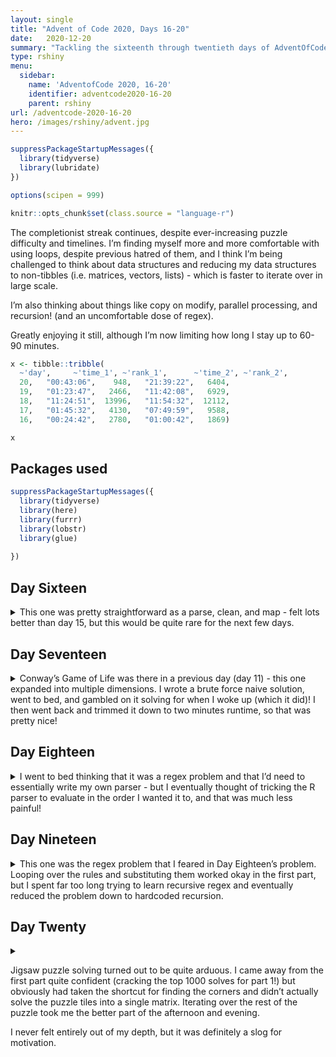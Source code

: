 ```yaml
---
layout: single
title: "Advent of Code 2020, Days 16-20"
date:   2020-12-20
summary: "Tackling the sixteenth through twentieth days of AdventOfCode2020: Ticket Translation, Conway Cubes, Operation Order, Monster Messages, Jurassic Jigsaw!"
type: rshiny
menu:
  sidebar:
    name: 'AdventofCode 2020, 16-20'
    identifier: adventcode2020-16-20
    parent: rshiny
url: /adventcode-2020-16-20
hero: /images/rshiny/advent.jpg
---
```


```r
suppressPackageStartupMessages({
  library(tidyverse)
  library(lubridate)
})

options(scipen = 999)

knitr::opts_chunk$set(class.source = "language-r")
```

The completionist streak continues, despite ever-increasing puzzle difficulty and timelines. I'm finding myself more and more comfortable with using loops, despite previous hatred of them, and I think I'm being challenged to think about data structures and reducing my data structures to non-tibbles (i.e. matrices, vectors, lists) - which is faster to iterate over in large scale. 

I'm also thinking about things like copy on modify, parallel processing, and recursion! (and an uncomfortable dose of regex).

Greatly enjoying it still, although I'm now limiting how long I stay up to 60-90 minutes.

```r
x <- tibble::tribble(
  ~'day',     ~'time_1', ~'rank_1',      ~'time_2', ~'rank_2', 
  20,   "00:43:06",    948,   "21:39:22",   6404,
  19,   "01:23:47",   2466,   "11:42:08",   6929,
  18,   "11:24:51",  13996,   "11:54:32",  12112,
  17,   "01:45:32",   4130,   "07:49:59",   9588,
  16,   "00:24:42",   2780,   "01:00:42",   1869)

x
```

## Packages used

```r
suppressPackageStartupMessages({
  library(tidyverse)
  library(here)
  library(furrr)
  library(lobstr)
  library(glue)
  
})
```

## Day Sixteen

<details>

<summary> This one was pretty straightforward as a parse, clean, and map - felt lots better than day 15, but this would be quite rare for the next few days. </summary>


--- Description ---

> Unfortunately, you can't actually read the words on the ticket. You can, however, read the numbers, and so you figure out the fields these tickets must have and the valid ranges for values in those fields.
>
> You collect the rules for ticket fields, the numbers on your ticket, and the numbers on other nearby tickets for the same train service (via the airport security cameras) together into a single document you can reference (your puzzle input).

--- Data ---

```r
input_16 <- read_lines("https://github.com/tanho63/advent_of_code/raw/master/2020/day-16.txt")
```

--- Cleaning ---

Definitely a problem that would benefit from tidying. Also going to go ahead and create an integer vector for each rule range, which will facilitate `%in%` checks later.

```r
x <- tibble(input = input_16) %>% 
  mutate(group = cumsum(input == ""))

rules <- x %>% 
  filter(group == 0) %>% 
  separate(input,c("rule","values"),sep = ": ") %>% 
  separate_rows(values, sep = " or ") %>% 
  separate(values,c("start_value","end_value"),sep = "-",convert = TRUE) %>% 
  mutate(range = map2(start_value,end_value,~.x:.y)) %>% 
  select(-group) %>% 
  group_by(rule) %>% 
  summarise(range = list(range))

your_ticket <- x %>% 
  filter(group == 1, input!="",input!="your ticket:") %>% 
  separate_rows(input, sep = ",", convert = TRUE) %>% 
  mutate(field_id = row_number()) %>% 
  select(-group)

other_tickets <- x %>% 
  filter(group == 2,input!="",input!="nearby tickets:") %>% 
  mutate(ticket_id = row_number()) %>% 
  separate_rows(input,sep = ",",convert = TRUE) %>% 
  select(-group)

```

--- Problem 1 ---

> Start by determining which tickets are completely invalid; these are tickets that contain values which aren't valid for any field. Ignore your ticket for now.
>
> Consider the validity of the nearby tickets you scanned. What is your ticket scanning error rate?

```r
rule_range <- rules$range %>% unlist() %>% unique()

check_invalid <- other_tickets %>% 
  mutate(check = input %in% rule_range) %>% 
  filter(!check)
```
```r
check_invalid <- structure(list(input = c(8L, 4L, 3L, 24L, 979L, 984L, 1L, 993L, 
980L, 976L, 7L, 17L, 19L, 9L, 20L, 995L, 983L, 988L, 995L, 10L, 
22L, 994L, 976L, 982L, 976L, 986L, 16L, 17L, 988L, 16L, 976L, 
1L, 2L, 989L, 7L, 982L, 979L, 995L, 7L, 24L, 986L, 15L, 21L, 
2L, 979L, 986L, 986L, 0L, 998L, 984L, 8L), ticket_id = c(2L, 
13L, 23L, 25L, 29L, 34L, 35L, 43L, 51L, 53L, 54L, 62L, 65L, 72L, 
74L, 75L, 84L, 85L, 97L, 99L, 102L, 105L, 114L, 115L, 120L, 128L, 
130L, 134L, 140L, 144L, 146L, 153L, 154L, 156L, 160L, 164L, 168L, 
172L, 174L, 176L, 184L, 188L, 192L, 193L, 196L, 198L, 209L, 219L, 
225L, 236L, 238L), check = c(FALSE, FALSE, FALSE, FALSE, FALSE, 
FALSE, FALSE, FALSE, FALSE, FALSE, FALSE, FALSE, FALSE, FALSE, 
FALSE, FALSE, FALSE, FALSE, FALSE, FALSE, FALSE, FALSE, FALSE, 
FALSE, FALSE, FALSE, FALSE, FALSE, FALSE, FALSE, FALSE, FALSE, 
FALSE, FALSE, FALSE, FALSE, FALSE, FALSE, FALSE, FALSE, FALSE, 
FALSE, FALSE, FALSE, FALSE, FALSE, FALSE, FALSE, FALSE, FALSE, 
FALSE)), row.names = c(NA, -51L), class = c("tbl_df", "tbl", 
"data.frame"))
```
```r
head(check_invalid)

sum(check_invalid$input)
```

--- Problem 2 ---

> Using the valid ranges for each field, determine what order the fields appear on the tickets. The order is consistent between all tickets: if seat is the third field, it is the third field on every ticket, including your ticket.

Looks straightforward enough: filter out the ticket ids that are invalid, then create a field_id and summarise the values for each field_id as a vector. 

```r
valid_other <- other_tickets %>%
  filter(!ticket_id %in% check_invalid$ticket_id) %>% 
  group_by(ticket_id) %>% 
  mutate(field_id = row_number()) %>% 
  ungroup()

field_summary <- valid_other %>%
  arrange(input) %>% 
  group_by(field_id) %>% 
  summarise(values = list(input),
            min = min(input,na.rm = TRUE),
            max = max(input,na.rm = TRUE))
```
```r
field_summary <- structure(list(field_id = 1:6, values = list(c(50L, 55L, 56L, 
60L, 65L, 66L, 67L, 68L, 84L, 84L, 89L, 90L, 92L, 135L, 137L, 
139L, 147L, 156L, 160L, 161L, 163L, 167L, 170L, 170L, 171L, 172L, 
174L, 179L, 184L, 188L, 194L, 201L, 206L, 207L, 211L, 211L, 216L, 
216L, 218L, 218L, 219L, 220L, 221L, 245L, 250L, 252L, 259L, 261L, 
269L, 271L, 271L, 272L, 274L, 277L, 277L, 280L, 280L, 281L, 283L, 
288L, 301L, 302L, 302L, 307L, 310L, 311L, 312L, 318L, 322L, 325L, 
329L, 331L, 339L, 341L, 342L, 344L, 345L, 347L, 357L, 357L, 365L, 
366L, 369L, 370L, 378L, 380L, 383L, 384L, 385L, 386L, 389L, 398L, 
399L, 399L, 402L, 402L, 403L, 416L, 443L, 445L, 447L, 447L, 455L, 
458L, 482L, 482L, 483L, 489L, 491L, 492L, 493L, 493L, 494L, 495L, 
496L, 500L, 506L, 507L, 507L, 516L, 517L, 521L, 534L, 547L, 556L, 
556L, 556L, 560L, 564L, 565L, 568L, 569L, 574L, 587L, 591L, 593L, 
595L, 606L, 616L, 628L, 629L, 629L, 631L, 631L, 645L, 651L, 653L, 
654L, 654L, 662L, 668L, 670L, 670L, 694L, 709L, 719L, 721L, 744L, 
778L, 788L, 788L, 793L, 796L, 812L, 812L, 825L, 827L, 827L, 843L, 
844L, 846L, 851L, 854L, 854L, 855L, 875L, 875L, 880L, 889L, 890L, 
892L, 897L, 900L, 902L, 903L, 905L, 906L, 909L, 915L, 916L), 
    c(55L, 58L, 60L, 63L, 68L, 87L, 90L, 137L, 140L, 143L, 143L, 
    146L, 147L, 149L, 153L, 153L, 153L, 154L, 157L, 165L, 174L, 
    184L, 187L, 188L, 190L, 195L, 197L, 198L, 198L, 211L, 213L, 
    215L, 216L, 237L, 241L, 244L, 245L, 252L, 265L, 270L, 274L, 
    275L, 281L, 286L, 299L, 300L, 300L, 307L, 309L, 311L, 322L, 
    322L, 324L, 330L, 334L, 338L, 338L, 339L, 341L, 343L, 346L, 
    358L, 360L, 362L, 364L, 365L, 366L, 368L, 373L, 382L, 384L, 
    388L, 390L, 391L, 396L, 397L, 402L, 402L, 406L, 448L, 452L, 
    454L, 457L, 465L, 482L, 487L, 488L, 491L, 498L, 500L, 506L, 
    509L, 509L, 519L, 524L, 527L, 527L, 529L, 530L, 532L, 535L, 
    554L, 572L, 585L, 590L, 592L, 597L, 599L, 601L, 603L, 603L, 
    605L, 606L, 622L, 628L, 631L, 631L, 632L, 640L, 641L, 650L, 
    664L, 667L, 668L, 671L, 683L, 691L, 716L, 731L, 733L, 734L, 
    734L, 734L, 736L, 740L, 746L, 773L, 775L, 777L, 780L, 782L, 
    790L, 791L, 794L, 799L, 799L, 807L, 813L, 813L, 815L, 815L, 
    817L, 820L, 822L, 822L, 823L, 831L, 854L, 855L, 856L, 857L, 
    858L, 859L, 866L, 867L, 870L, 871L, 871L, 873L, 878L, 878L, 
    882L, 891L, 894L, 897L, 904L, 906L, 914L, 915L, 916L, 919L, 
    923L, 923L, 927L, 932L, 934L, 936L, 943L, 945L, 946L), c(50L, 
    52L, 55L, 58L, 61L, 63L, 64L, 66L, 67L, 70L, 84L, 87L, 90L, 
    136L, 145L, 151L, 153L, 161L, 164L, 176L, 181L, 187L, 189L, 
    195L, 201L, 204L, 204L, 209L, 211L, 243L, 253L, 260L, 261L, 
    263L, 265L, 266L, 266L, 268L, 270L, 270L, 271L, 272L, 277L, 
    278L, 282L, 304L, 304L, 312L, 313L, 316L, 324L, 324L, 329L, 
    332L, 332L, 341L, 350L, 352L, 356L, 357L, 364L, 366L, 366L, 
    372L, 378L, 380L, 383L, 384L, 391L, 395L, 398L, 400L, 402L, 
    405L, 414L, 416L, 443L, 452L, 453L, 454L, 454L, 455L, 456L, 
    483L, 484L, 484L, 490L, 491L, 492L, 494L, 495L, 497L, 501L, 
    514L, 526L, 529L, 530L, 531L, 536L, 551L, 561L, 566L, 573L, 
    590L, 594L, 598L, 601L, 603L, 630L, 630L, 638L, 638L, 643L, 
    645L, 646L, 648L, 648L, 654L, 658L, 659L, 691L, 698L, 699L, 
    721L, 728L, 731L, 731L, 733L, 738L, 738L, 740L, 741L, 742L, 
    746L, 774L, 779L, 787L, 789L, 797L, 798L, 799L, 800L, 802L, 
    806L, 808L, 810L, 812L, 820L, 825L, 825L, 843L, 844L, 850L, 
    851L, 853L, 853L, 856L, 858L, 858L, 861L, 866L, 876L, 884L, 
    885L, 887L, 887L, 892L, 894L, 897L, 900L, 900L, 901L, 906L, 
    908L, 910L, 910L, 914L, 921L, 927L, 928L, 929L, 930L, 931L, 
    932L, 932L, 934L, 943L, 946L, 947L, 947L), c(60L, 66L, 71L, 
    88L, 91L, 91L, 112L, 145L, 148L, 151L, 161L, 163L, 163L, 
    165L, 174L, 176L, 177L, 178L, 178L, 178L, 179L, 183L, 195L, 
    196L, 199L, 200L, 207L, 211L, 212L, 216L, 220L, 221L, 237L, 
    249L, 249L, 249L, 250L, 257L, 262L, 265L, 270L, 280L, 283L, 
    289L, 299L, 301L, 309L, 311L, 314L, 318L, 320L, 323L, 324L, 
    326L, 328L, 329L, 332L, 332L, 333L, 334L, 342L, 346L, 348L, 
    353L, 354L, 358L, 374L, 386L, 386L, 393L, 396L, 399L, 399L, 
    401L, 404L, 409L, 413L, 415L, 447L, 452L, 458L, 481L, 485L, 
    491L, 497L, 498L, 503L, 503L, 513L, 518L, 521L, 525L, 527L, 
    532L, 532L, 532L, 534L, 534L, 539L, 547L, 559L, 561L, 566L, 
    567L, 567L, 571L, 571L, 573L, 581L, 593L, 594L, 594L, 595L, 
    596L, 602L, 627L, 628L, 629L, 630L, 634L, 638L, 649L, 650L, 
    651L, 657L, 657L, 666L, 669L, 672L, 675L, 691L, 695L, 696L, 
    696L, 697L, 712L, 721L, 722L, 725L, 728L, 729L, 729L, 734L, 
    735L, 740L, 772L, 777L, 784L, 789L, 792L, 795L, 798L, 806L, 
    807L, 809L, 812L, 813L, 814L, 821L, 822L, 822L, 827L, 832L, 
    848L, 852L, 852L, 861L, 868L, 868L, 870L, 874L, 874L, 874L, 
    881L, 886L, 888L, 890L, 895L, 899L, 911L, 913L, 914L, 917L, 
    918L, 919L, 921L, 921L, 921L, 928L, 945L), c(51L, 52L, 53L, 
    55L, 56L, 61L, 69L, 70L, 78L, 86L, 88L, 128L, 142L, 142L, 
    153L, 153L, 156L, 160L, 175L, 175L, 176L, 177L, 178L, 180L, 
    182L, 186L, 190L, 191L, 193L, 194L, 194L, 199L, 202L, 211L, 
    212L, 228L, 246L, 256L, 260L, 268L, 271L, 273L, 273L, 276L, 
    277L, 277L, 280L, 284L, 303L, 306L, 306L, 308L, 313L, 322L, 
    322L, 322L, 324L, 325L, 328L, 332L, 334L, 336L, 355L, 356L, 
    365L, 377L, 378L, 386L, 394L, 397L, 405L, 406L, 417L, 434L, 
    443L, 448L, 451L, 452L, 454L, 468L, 488L, 495L, 505L, 505L, 
    513L, 513L, 513L, 515L, 515L, 515L, 517L, 524L, 534L, 538L, 
    539L, 548L, 557L, 557L, 562L, 570L, 572L, 578L, 586L, 587L, 
    591L, 592L, 604L, 608L, 628L, 629L, 633L, 635L, 656L, 658L, 
    668L, 674L, 699L, 706L, 719L, 723L, 733L, 737L, 737L, 741L, 
    766L, 772L, 773L, 776L, 785L, 790L, 790L, 792L, 793L, 794L, 
    798L, 798L, 800L, 802L, 802L, 803L, 804L, 804L, 806L, 824L, 
    827L, 827L, 832L, 843L, 852L, 852L, 853L, 854L, 856L, 856L, 
    859L, 864L, 865L, 866L, 867L, 867L, 871L, 871L, 873L, 876L, 
    882L, 884L, 884L, 888L, 889L, 892L, 893L, 894L, 899L, 903L, 
    904L, 904L, 905L, 906L, 913L, 920L, 921L, 923L, 923L, 926L, 
    935L, 936L, 940L, 944L, 945L, 948L), c(52L, 53L, 55L, 65L, 
    68L, 69L, 89L, 111L, 112L, 136L, 138L, 141L, 141L, 141L, 
    143L, 153L, 161L, 162L, 163L, 166L, 171L, 172L, 175L, 184L, 
    187L, 187L, 190L, 197L, 197L, 201L, 203L, 203L, 205L, 210L, 
    217L, 218L, 221L, 244L, 256L, 259L, 264L, 266L, 266L, 269L, 
    275L, 276L, 299L, 300L, 303L, 305L, 308L, 313L, 313L, 316L, 
    316L, 318L, 322L, 325L, 329L, 338L, 342L, 343L, 344L, 348L, 
    357L, 359L, 360L, 366L, 370L, 374L, 376L, 380L, 385L, 386L, 
    388L, 395L, 398L, 401L, 402L, 411L, 416L, 444L, 447L, 450L, 
    450L, 453L, 454L, 456L, 457L, 457L, 483L, 483L, 484L, 485L, 
    485L, 492L, 494L, 499L, 500L, 501L, 503L, 503L, 508L, 510L, 
    518L, 525L, 526L, 527L, 530L, 532L, 556L, 563L, 564L, 565L, 
    565L, 565L, 573L, 586L, 596L, 596L, 596L, 596L, 597L, 599L, 
    603L, 629L, 640L, 641L, 649L, 668L, 670L, 699L, 719L, 728L, 
    730L, 730L, 730L, 742L, 745L, 745L, 745L, 746L, 772L, 774L, 
    774L, 774L, 775L, 776L, 777L, 790L, 796L, 797L, 806L, 806L, 
    808L, 811L, 813L, 815L, 819L, 825L, 844L, 855L, 859L, 860L, 
    867L, 872L, 873L, 886L, 891L, 892L, 896L, 907L, 910L, 912L, 
    914L, 917L, 917L, 918L, 918L, 918L, 919L, 923L, 925L, 925L, 
    938L, 939L, 943L, 944L, 945L, 947L)), min = c(50L, 55L, 50L, 
60L, 51L, 52L), max = c(916L, 946L, 947L, 945L, 948L, 947L)), row.names = c(NA, 
-6L), class = c("tbl_df", "tbl", "data.frame"))

```
```r
head(field_summary)
```

We can check all fields against all rules with crossing, which'll create one row for every rule x field - from there, run an %in% operator to check whether all values are in a range, and then filter to where these checks are TRUE. Then summarise this by the rule so that we can see what field_options there are for each rule

```r
check_fields <- crossing(rules,field_summary) %>% 
  mutate(range = map(range,unlist)) %>% 
  mutate(check = map2_lgl(range,values,~all(.y %in% .x))) %>% 
  filter(check)

field_options <- check_fields %>% 
  group_by(rule) %>% 
  summarise(n = n(),field_id = list(field_id)) %>% 
  ungroup() %>% 
  arrange(n)
```

```r
field_options <- structure(list(rule = c("arrival location", "train", "arrival station", 
"price", "arrival track", "wagon", "route", "departure time", 
"departure station", "departure platform", "departure date", 
"departure location", "departure track", "duration", "type", 
"arrival platform", "zone", "seat", "class", "row"), n = 1:20, 
    field_id = list(10L, c(6L, 10L), c(3L, 6L, 10L), c(3L, 6L, 
    10L, 12L), c(3L, 6L, 10L, 12L, 16L), c(3L, 6L, 10L, 11L, 
    12L, 16L), c(3L, 6L, 10L, 11L, 12L, 14L, 16L), c(3L, 6L, 
    10L, 11L, 12L, 14L, 16L, 19L), c(1L, 3L, 6L, 10L, 11L, 12L, 
    14L, 16L, 19L), c(1L, 3L, 6L, 10L, 11L, 12L, 13L, 14L, 16L, 
    19L), c(1L, 3L, 6L, 10L, 11L, 12L, 13L, 14L, 16L, 19L, 20L
    ), c(1L, 3L, 6L, 10L, 11L, 12L, 13L, 14L, 15L, 16L, 19L, 
    20L), c(1L, 3L, 6L, 7L, 10L, 11L, 12L, 13L, 14L, 15L, 16L, 
    19L, 20L), c(1L, 2L, 3L, 6L, 7L, 10L, 11L, 12L, 13L, 14L, 
    15L, 16L, 19L, 20L), c(1L, 2L, 3L, 6L, 7L, 9L, 10L, 11L, 
    12L, 13L, 14L, 15L, 16L, 19L, 20L), c(1L, 2L, 3L, 4L, 6L, 
    7L, 9L, 10L, 11L, 12L, 13L, 14L, 15L, 16L, 19L, 20L), c(1L, 
    2L, 3L, 4L, 6L, 7L, 8L, 9L, 10L, 11L, 12L, 13L, 14L, 15L, 
    16L, 19L, 20L), c(1L, 2L, 3L, 4L, 6L, 7L, 8L, 9L, 10L, 11L, 
    12L, 13L, 14L, 15L, 16L, 18L, 19L, 20L), c(1L, 2L, 3L, 4L, 
    6L, 7L, 8L, 9L, 10L, 11L, 12L, 13L, 14L, 15L, 16L, 17L, 18L, 
    19L, 20L), 1:20)), row.names = c(NA, -20L), class = c("tbl_df", 
"tbl", "data.frame"))
```
```r
field_options
```

Inspecting these options, we can see that there's only one option for arrival location, two options for train (one of which is the only option for arrival location), three options for arrival station (but two are in the previous etc) - and continuing the visual inspection shows this pattern carries forward for all twenty fields. 

Writing a quick little loop here to assign the fields starting with the first one. 

```r
unassigned <- field_options

assigned <- tibble(rule = NULL, field_id = NULL)

while(nrow(unassigned)>0){
  
  assigned <- unassigned %>% 
    slice(1) %>% 
    bind_rows(assigned,.)
  
  unassigned <- unassigned %>% 
    tail(n = -1) %>% 
    mutate(field_id = map(field_id, ~.x[!.x %in% assigned$field_id]))
  
}
```
```r
your_assignment <- assigned %>% 
  mutate(field_id = map_dbl(field_id,unlist)) %>% 
  left_join(your_ticket, by = c("field_id")) %>% 
  filter(str_starts(rule,"departure"))
```
```r
your_assignment <- structure(list(rule = c("departure time", "departure station", 
"departure platform", "departure date", "departure location", 
"departure track"), n = 8:13, field_id = c(19, 1, 13, 20, 15, 
7), input = c(193L, 61L, 197L, 157L, 181L, 89L)), row.names = c(NA, 
-6L), class = c("tbl_df", "tbl", "data.frame"))
```
```r
your_assignment
  
prod(your_assignment$input)
```

</details>

## Day Seventeen

<details>

<summary> Conway's Game of Life was there in a previous day (day 11) - this one expanded into multiple dimensions. I wrote a brute force naive solution, went to bed, and gambled on it solving for when I woke up (which it did)! I then went back and trimmed it down to two minutes runtime, so that was pretty nice! </summary>


--- Description ---

> The experimental energy source is based on cutting-edge technology: a set of Conway Cubes contained in a pocket dimension! When you hear it's having problems, you can't help but agree to take a look.
> 
> The pocket dimension contains an infinite 3-dimensional grid. At every integer 3-dimensional coordinate (x,y,z), there exists a single cube which is either active or inactive.

So essentially Conway's game of life again...but in three dimensions?

--- Data ---

```r
input_17 <- read_lines("https://github.com/tanho63/advent_of_code/raw/master/2020/day-17.txt")
input_17_e <- read_lines("https://github.com/tanho63/advent_of_code/raw/master/2020/day-17-example-1.txt")
```

--- Cleaning ---

Exploring a new part of R to me: arrays, which are vertically stacked matrices.

```r
example_matrix <- tibble(x = input_17_e) %>%
  mutate(x = str_split(x, "")) %>%
  unnest_wider(x, names_sep = "_") %>%
  mutate_all(~ case_when(.x == "#" ~ 1, TRUE ~ 0)) %>%
  as.matrix()

example_empty <- matrix(
  data = rep(0, length(example_matrix)),
  nrow = nrow(example_matrix),
  ncol = ncol(example_matrix)
)

example_array <- c(example_empty, example_matrix, example_empty) %>%
  array(dim = c(nrow(example_matrix), ncol(example_matrix), 3))

input_matrix <- tibble(x = input_17) %>%
  mutate(x = str_split(x, "")) %>%
  unnest_wider(x, names_sep = "_") %>%
  mutate_all(~ case_when(.x == "#" ~ 1, TRUE ~ 0)) %>%
  as.matrix()

input_empty <- matrix(
  data = rep(0, length(input_matrix)), byrow = TRUE,
  nrow = nrow(input_matrix),
  ncol = ncol(input_matrix)
)

input_array <- c(input_empty, input_matrix, input_empty) %>%
  array(dim = c(nrow(input_matrix), ncol(input_matrix), 3))
```
```r
example_array <- structure(c(0, 0, 0, 0, 0, 0, 0, 0, 0, 0, 0, 1, 1, 0, 1, 0, 1, 
1, 0, 0, 0, 0, 0, 0, 0, 0, 0), .Dim = c(3L, 3L, 3L))
```

Okay! So now we have the starting states of the example as `example_array` and the actual problem as `input_array`. We can access the dimensions of the arrays via 

```r
dim(example_array)
```

and access a specific layer with array[row,column,layer].

```r
example_array[1, 2, 2]
```

--- Problem 1 ---

We can build out a list of indices with the dimensions, I think!

```r
# array <- example_array

get_indices <- function(array) {
  dimensions <- dim(array)

  actual_indices <- crossing(
    x = seq_len(dimensions[[1]]),
    y = seq_len(dimensions[[2]]),
    z = seq_len(dimensions[[3]])
  ) %>%
    arrange(z, x, y) %>%
    mutate(
      value = pmap_dbl(list(x, y, z), ~ array[...]),
      x = x + 1,
      y = y + 1
    )

  indices <- crossing(
    x = seq_len(dimensions[[1]] + 2),
    y = seq_len(dimensions[[2]] + 2),
    z = seq_len(dimensions[[3]])
  ) %>%
    arrange(z, x, y) %>%
    left_join(actual_indices, by = c("x", "y", "z")) %>%
    mutate_all(replace_na, 0)

  return(indices)
}

example_indices <- get_indices(example_array)
```

Now to create a function to check the neighbouring indices and count nearby occupied cells.

```r

# indices <- example_indices
# x <- 1
# y <- 2
# z <- 2

count_neighbours <- function(x, y, z, indices) {
  x_max <- max(indices$x)
  y_max <- max(indices$y)
  z_max <- max(indices$z)

  increments <- c(-1, 0, 1)

  neighbours <- crossing(
    x = increments + x,
    y = increments + y,
    z = increments + z
  ) %>%
    filter(
      !(.data$x == .env$x & .data$y == .env$y & .data$z == .env$z),
      between(.data$x, 1, x_max),
      between(.data$y, 1, y_max),
      between(.data$z, 1, z_max)
    ) %>%
    mutate(value = pmap_dbl(list(x, y, z), ~ indices$value[indices$x == ..1 & indices$y == ..2 & indices$z == ..3])) %>%
    pull(value) %>%
    sum()

  return(neighbours)
}

example_neighbours <- example_indices %>%
  mutate(neighbours = pmap_dbl(list(x, y, z), count_neighbours, .))
```

Now that we have the neighbours, we need to increment their values based on the rules. 

```r
# indices <- example_neighbours

apply_rules <- function(indices) {
  x <- indices %>%
    mutate(new_value = case_when(
      value == 1 & neighbours %in% c(2, 3) ~ 1,
      value == 1 ~ 0,
      value == 0 & neighbours == 3 ~ 1,
      TRUE ~ 0
    ))
  return(x)
}

example_count <- example_neighbours %>%
  apply_rules()
```

(I was stumped for a while here as to why my puzzle input did not match up to the example, but consulting no-spoilers-reddit seems that they're dropping empty x/y dimensions which is quite annoying!)

Now to increment the array in every direction (but sticking with a list of indices for now, I find that easier to work with mentally)

```r
# indices <- example_count
grow_indices <- function(indices) {
  new_x <- max(indices$x + 2) %>% seq_len()
  new_y <- max(indices$y + 2) %>% seq_len()
  new_z <- max(indices$z + 2) %>% seq_len()

  new_indices <- indices %>%
    transmute(
      x = x + 1,
      y = y + 1,
      z = z + 1,
      value = new_value
    )

  indices <- crossing(
    x = new_x,
    y = new_y,
    z = new_z
  ) %>%
    left_join(new_indices, by = c("x", "y", "z")) %>%
    mutate(value = replace_na(value, 0))

  return(indices)
}
# grow_indices(example_count)
```
Wrap it all into a caller function and for-loop.

```r

# array <- example_array
# times <- 6

run_conwaycube <- function(array, times) {
  indices <- get_indices(array)

  for (i in seq_len(times)) {
    indices <- indices %>%
      mutate(neighbours = pmap_dbl(list(x, y, z), count_neighbours, .)) %>%
      apply_rules() %>%
      grow_indices()

    message(paste(i, Sys.time()))
  }

  return(sum(indices$value))
}

run_conwaycube(input_array,6)
```
```
1 2020-12-17 10:26:13
2 2020-12-17 10:26:16
3 2020-12-17 10:26:22
4 2020-12-17 10:26:33
5 2020-12-17 10:26:52
6 2020-12-17 10:27:23

280
```

--- Problem 2 ---

FOUR DIMENSIONS?! (brain explodes)

Actually, maybe I can just adjust my functions for a fourth dimension `w`

```r

get_indices_4d <- function(array) {
  
  dimensions <- dim(array)
  
  actual_indices <- crossing(
    x = seq_len(dimensions[[1]]),
    y = seq_len(dimensions[[2]]),
    z = seq_len(dimensions[[3]])
  ) %>%
    arrange(z, x, y) %>%
    mutate(
      value = pmap_dbl(list(x, y, z), ~ array[...]),
      x = x + 1,
      y = y + 1,
      w = 2
    )
  
  indices <- crossing(
    x = seq_len(dimensions[[1]] + 2),
    y = seq_len(dimensions[[2]] + 2),
    z = seq_len(dimensions[[3]]),
    w = seq_len(dimensions[[3]])
  ) %>%
    arrange(z, x, y, w) %>%
    left_join(actual_indices, by = c("x", "y", "z", "w")) %>%
    mutate_all(replace_na, 0)
  
  return(indices)
}

count_neighbours_4d <- function(x, y, z, w, indices) {
  x_max <- max(indices$x)
  y_max <- max(indices$y)
  z_max <- max(indices$z)
  w_max <- max(indices$w)
  
  increments <- c(-1, 0, 1)
  
  neighbours <- crossing(
    x = increments + x,
    y = increments + y,
    z = increments + z,
    w = increments + w
  ) %>%
    filter(
      !(.data$x == .env$x & 
          .data$y == .env$y & 
          .data$z == .env$z & 
          .data$w == .env$w),
      between(.data$x, 1, x_max),
      between(.data$y, 1, y_max),
      between(.data$z, 1, z_max),
      between(.data$w, 1, w_max)
    ) %>%
    mutate(
      value = pmap_dbl(
        list(x, y, z, w), 
        ~ indices$value[indices$x == ..1 & 
                          indices$y == ..2 & 
                          indices$z == ..3 & 
                          indices$w == ..4])) %>%
    pull(value) %>%
    sum()
  
  return(neighbours)
}

# apply rules doesn't change since rules are the same

grow_indices_4d <- function(indices) {
  new_x <- max(indices$x + 2) %>% seq_len()
  new_y <- max(indices$y + 2) %>% seq_len()
  new_z <- max(indices$z + 2) %>% seq_len()
  new_w <- max(indices$w + 2) %>% seq_len()
  
  new_indices <- indices %>%
    transmute(
      x = x + 1,
      y = y + 1,
      z = z + 1,
      w = w + 1,
      value = new_value
    )
  
  indices <- crossing(
    x = new_x,
    y = new_y,
    z = new_z,
    w = new_w
  ) %>%
    left_join(new_indices, by = c("x", "y", "z", "w")) %>%
    mutate(value = replace_na(value, 0))
  
  return(indices)
}

run_conwaycube_4d <- function(array, times) {
  
  indices <- get_indices_4d(array)
  
  message(paste(Sys.time(), nrow(indices)))
  
  for (i in seq_len(times)) {
    indices <- indices %>%
      mutate(neighbours = pmap_dbl(list(x, y, z, w), count_neighbours_4d, .)) %>%
      apply_rules() %>%
      grow_indices_4d()
    message(paste(i, Sys.time(), nrow(indices)))
  }
  return(sum(indices$value))
}

run_conwaycube_4d(input_array, 6)
```
```
2020-12-17 02:01:36 900
1 2020-12-17 02:01:41 3600
2 2020-12-17 02:02:12 9604
3 2020-12-17 02:04:46 20736
4 2020-12-17 02:15:10 39204
5 2020-12-17 02:50:04 67600
6 2020-12-17 04:35:08 108900

[1] 1696
```

Admittedly, I plugged this in and went to sleep - but it was the correct answer!

--- Iterating on Problem 2 for speed ---

Problem 2 takes quite some time to run. Trying a few approaches to trimming it down:

Firstly, as Liam Y suggested in the R4DS Slack - arrange the neighbour function so that it's only checking neighbours that have positive integer values:

```r
count_neighbours_4d <- function(indices){

  filtered_indices <- indices %>%
    filter(value == 1) # This should reduce the amount of iteration needed!

  indices %>%
    mutate(neighbours = pmap_dbl(list(x,y,z,w),check_each_neighbour,filtered_indices))
}

check_each_neighbour <- function(x, y, z, w, indices){

  increments <- c(-1, 0, 1)

  n <- crossing(
    x = increments + x,
    y = increments + y,
    z = increments + z,
    w = increments + w
  ) %>%
    filter(
      !(.data$x == .env$x & 
          .data$y == .env$y & 
          .data$z == .env$z & 
          .data$w == .env$w)
    ) %>%
    mutate(
      value = pmap(list(.data$x,.data$y,.data$z,.data$w),
                   ~(indices$value[indices$x == ..1 & indices$y == ..2 & indices$z == ..3 & indices$w == ..4]))) %>%
    pull(value) %>%
    unlist() %>%
    sum(na.rm = TRUE)

  return(n)
}

run_conwaycube_4d <- function(array, times) {
  indices <- get_indices_4d(array)

  message(paste(Sys.time(), nrow(indices)))

  for (i in seq_len(times)) {
    indices <- indices %>%
      count_neighbours_4d() %>% 
      apply_rules() %>%
      grow_indices_4d()

    message(paste(i, Sys.time(), nrow(indices)))
  }

  return(sum(indices$value))
}

run_conwaycube_4d(input_array, 6)
```

```
2020-12-17 16:08:14 900
1 2020-12-17 16:08:18 3600
2 2020-12-17 16:08:38 9604
3 2020-12-17 16:09:29 20736
4 2020-12-17 16:11:39 39204
5 2020-12-17 16:15:26 67600
6 2020-12-17 16:25:28 108900

[1] 1696
```

Just doing that much shrunk the run-time from 2 hours 35 minutes to ~17 minutes! I can do better though, I think - in Day 11's final approach, I arranged things into a matrix and approached it from there - I think I can definitely do the same here! (and also, add parallel processing because duh)

```r
count_neighbours_4d <- function(indices){

  v <- indices %>% 
    arrange(w,z,y,x) %>% 
    pull(value)
  
  a <- array(v,dim = c(max(indices$x),
                       max(indices$y),
                       max(indices$z),
                       max(indices$w)))

  i <- indices %>%
    mutate(neighbours = future_pmap_dbl(.l = list(.data$x,.data$y,.data$z,.data$w),.f = check_each_neighbour,a = .env$a))

  return(i)
}

check_each_neighbour <- function(x, y, z, w, a){

  increments <- c(-1, 0, 1)

  # browser()
  
  n <- crossing(
    x = increments + x,
    y = increments + y,
    z = increments + z,
    w = increments + w
  ) %>%
    filter(
      !(.data$x == .env$x & 
          .data$y == .env$y & 
          .data$z == .env$z & 
          .data$w == .env$w),
      between(.data$x,1,dim(a)[[1]]),
      between(.data$y,1,dim(a)[[2]]),
      between(.data$z,1,dim(a)[[3]]),
      between(.data$w,1,dim(a)[[4]]),
    ) %>%
    mutate(
      value = pmap_dbl(
        list(.data$x,.data$y,.data$z,.data$w),
        ~a[..1,..2,..3,..4])) %>%
    pull(value) %>%
    unlist() %>%
    sum(na.rm = TRUE)

  return(n)
}

run_conwaycube_4d <- function(array, times) {
  indices <- get_indices_4d(array)

  message(paste(Sys.time(), nrow(indices)))

  for (i in seq_len(times)) {
    indices <- indices %>%
      count_neighbours_4d() %>% 
      apply_rules() %>%
      grow_indices_4d()

    message(paste(i, Sys.time(), nrow(indices)))
  }

  return(sum(indices$value))
}

run_conwaycube_4d(input_array, 6)

```
```
2020-12-17 18:39:43 900
1 2020-12-17 18:39:45 3600
2 2020-12-17 18:39:48 9604
3 2020-12-17 18:39:56 20736
4 2020-12-17 18:40:13 39204
5 2020-12-17 18:40:44 67600
6 2020-12-17 18:41:39 108900
[1] 1696
```

Shaving it down to two minutes runtime is extremely satisfying!

</details>

## Day Eighteen

<details>
<summary> I went to bed thinking that it was a regex problem and that I'd need to essentially write my own parser - but I eventually thought of tricking the R parser to evaluate in the order I wanted it to, and that was much less painful! </summary>

--- Description ---

> Unfortunately, it seems like this "math" follows different rules than you remember.
> 
> The homework (your puzzle input) consists of a series of expressions that consist of addition (+), multiplication (*), and parentheses ((...)). Just like normal math, parentheses indicate that the expression inside must be evaluated before it can be used by the surrounding expression. Addition still finds the sum of the numbers on both sides of the operator, and multiplication still finds the product.
> 
> However, the rules of operator precedence have changed. Rather than evaluating multiplication before addition, the operators have the same precedence, and are evaluated left-to-right regardless of the order in which they appear.

--- Data ---

```r
input_18 <- read_lines("https://github.com/tanho63/advent_of_code/raw/master/2020/day-18.txt")
```

--- Cleaning ---

```r
operations <- tibble(x = input_18)
```

--- Problem 1 ---

R doesn't have editable math operator precedence (which is a good thing!), but we can trick the R parser into evaluating `*` at the same level as `+` by string-replacing `*` with `-` and then switching the definition of `-` to be equal to `*`. 

The R parser will read the operator list and decide which ones to do, and it knows that "+" is equal in precedence to "-". So it will evaluate them left to right, and it goes back to the new definition of "-" which is "*". 

```r
`-` <- `*`
  
p1 <- operations %>% 
  mutate(modified_x = str_replace_all(x,"\\*","\\-"),
         output = map_dbl(modified_x,~ eval(parse(text = .x))))
```
```r
p1 <- structure(list(modified_x = c("9 - 8 + 2 + (4 - (2 - 2 + 9 - 2) - 9 - 3 - 8) + 8 - 5", 
"8 - (9 + 5 + 5 - 6 + 8 - 3) - 5 - 7 - 4 + 9", "(9 + (2 - 6 + 7 - 5)) - (7 + 7 - 5 + (6 + 2 + 6) - (7 - 8 - 8 + 9)) + 4 - 2", 
"((8 + 3 - 6 - 2) - 9 + 3) + 5 + 6 - 3", "6 - (9 + 6 - (7 + 4 + 2 + 5 + 6) - 7 + 3 - (5 - 8 - 6 + 6 - 7 - 8)) + (8 - 8 + 4) + (5 - (2 + 9) - 8) - 4 - 2", 
"(8 - 6 + 8) + 6 - 8 - (9 - (6 + 8 - 3 + 8) + (7 - 9 - 6 - 3) - 3 + 8 - 4)"
), output = c(112730, 409929, 7984712, 3606, 1668332768, 9443840
)), row.names = c(NA, -6L), class = c("tbl_df", "tbl", "data.frame"
))
```
```r
head(p1)
```
```r
sum(p1$output)
```
```r
16332191652452
```

For extra credit, here's the abstract syntax tree for the first operation as written normally:

```r
lobstr::ast(expression(9 * 8 + 2 + (4 * (2 * 2 + 9 * 2) * 9 * 3 * 8) + 8 * 5))
```
and the revised version:

```r
lobstr::ast(expression(9 - 8 + 2 + (4 - (2 - 2 + 9 - 2) - 9 - 3 - 8) + 8 - 5))
```

--- Problem 2 ---

Problem 2 is in the same vein but now just needs the `+` evaluated before the `*`, so we can do the same `*` to `-` swap and then now switch `+` to the `*` symbol, so that R thinks it is evaluated before the `-`. 

```r
`-` <- `*`
`*` <- `+`
  
p2 <- operations %>% 
  mutate(modified_x = str_replace_all(x,"\\*","\\-"),
         modified_x = str_replace_all(modified_x,"\\+","\\*"),
         output = map_dbl(modified_x,~ eval(parse(text = .x))))
```
```r
p2 <- structure(list(modified_x = c("9 - 8 * 2 * (4 - (2 - 2 * 9 - 2) - 9 - 3 - 8) * 8 - 5", 
"8 - (9 * 5 * 5 - 6 * 8 - 3) - 5 - 7 - 4 * 9", "(9 * (2 - 6 * 7 - 5)) - (7 * 7 - 5 * (6 * 2 * 6) - (7 - 8 - 8 * 9)) * 4 - 2", 
"((8 * 3 - 6 - 2) - 9 * 3) * 5 * 6 - 3", "6 - (9 * 6 - (7 * 4 * 2 * 5 * 6) - 7 * 3 - (5 - 8 - 6 * 6 - 7 - 8)) * (8 - 8 * 4) * (5 - (2 * 9) - 8) - 4 - 2", 
"(8 - 6 * 8) * 6 - 8 - (9 - (6 * 8 - 3 * 8) * (7 - 9 - 6 - 3) - 3 * 8 - 4)"
), output = c(1711530, 2904720, 70399608, 4785, 4644889728, 481485312
)), row.names = c(NA, -6L), class = c("tbl_df", "tbl", "data.frame"
))
```
```r
head(p2)
```
```r
sum(p2$output)
```
```r
351175492232654
```

The same "extra credit exercise":

```r
lobstr::ast(expression(9 * 8 + 2 + (4 * (2 * 2 + 9 * 2) * 9 * 3 * 8) + 8 * 5))
```

revised to:

```r
lobstr::ast(9 - 8 * 2 * (4 - (2 - 2 * 9 - 2) - 9 - 3 - 8) * 8 - 5)
```

</details>

## Day Nineteen

<details>
<summary> This one was the regex problem that I feared in Day Eighteen's problem. Looping over the rules and substituting them worked okay in the first part, but I spent far too long trying to learn recursive regex and eventually reduced the problem down to hardcoded recursion. </summary>


--- Description ---

> They think their satellite has collected an image of a sea monster! Unfortunately, the connection to the satellite is having problems, and many of the messages sent back from the satellite have been corrupted.
>
> They sent you a list of the rules valid messages should obey and a list of received messages they've collected so far (your puzzle input).
>
> Your goal is to determine the number of messages that completely match rule 0.

--- Data ---

```r
input_19 <- read_lines("https://github.com/tanho63/advent_of_code/raw/master/2020/day-19.txt")

input_19_e <- read_lines("https://github.com/tanho63/advent_of_code/raw/master/2020/day-19-e.txt")

input_19_e2 <- read_lines("https://github.com/tanho63/advent_of_code/raw/master/2020/day-19-e2.txt")
```

--- Cleaning ---

Seems nice to split the list of rules into its own tibble.

```r
messages_e <- tibble(message = input_19_e) %>% 
  mutate(type = cumsum(message == "")) %>% 
  filter(type == 1,message !="") %>% 
  select(-type)

rules_e <- tibble(rule = input_19_e) %>% 
  mutate(type = cumsum(rule == "")) %>% 
  filter(type == 0) %>% 
  select(-type) %>% 
  separate(rule,into = c("rule_id","rule_desc"), sep = ": ")

messages <- tibble(message = input_19) %>% 
  mutate(type = cumsum(message == "")) %>% 
  filter(type == 1,message !="") %>% 
  select(-type)

rules <- tibble(rule = input_19) %>% 
  mutate(type = cumsum(rule == "")) %>% 
  filter(type == 0) %>% 
  select(-type) %>% 
  separate(rule,into = c("rule_id","rule_desc"), sep = ": ")
```

--- Problem 1 ---

> Your goal is to determine the number of messages that completely match rule 0. 

Okay, so writing a function that loops over the rules, taking only complete rules (i.e. rules without numbers) and string-replacing them into their rule_id. Also need to add padding so that the rule id doesn't match individual digits, and need to add parentheses for rules that have an OR condition.

```r
rule_recurse <- function(rules){
  
  rules <- rules %>% 
    mutate(rule_desc = if_else(str_detect(rule_desc,"a|b"), 
                               str_remove_all(rule_desc,'\\"'), 
                               rule_desc),
           rule_id = paste0(" ",rule_id," "),
           rule_desc = paste0(" ",rule_desc," "),
           rule_desc = if_else(str_detect(rule_desc,"\\|"),
                               paste0(" ( ",rule_desc," ) "),
                               rule_desc))
  
  while(any(str_detect(rules$rule_desc,"[0-9]"))){
    
    x <- rules %>% 
      filter(!str_detect(rule_desc,"[0-9]"))
    
    for(i in seq_along(x$rule_id)){
      rules$rule_desc <- str_replace_all(rules$rule_desc, x$rule_id[i], x$rule_desc[i])
    }
  }
  
  rules <- rules %>% 
    mutate_all(str_remove_all," ") %>% 
    mutate(rule_desc = paste0("^",rule_desc,"$"))
  
  return(rules)
}
 
rules_e1 <- rules_e %>% 
  rule_recurse() %>% 
  filter(rule_id == 0) %>% 
  pull(rule_desc)

messages_e1 <- messages_e %>% 
  mutate(match = str_detect(message,rules_e1))

p1_rules <- rules %>% 
  rule_recurse() %>% 
  filter(rule_id == 0) %>% 
  pull(rule_desc)

p1_messages <- messages %>% 
  mutate(match = str_detect(message,p1_rules))

sum(p1_messages$match)
```
```r
122
```

--- Problem 2 ---

> Replace 8 and 11 with new rules that create looping - how to fix?

Approach: "Pray to the regex gods and hope they find you worthy"

Deconstructing the rules changes: 

8 is `42 | 42 8` - so it starts as `42`, and then when replaced with itself becomes `42 42`, `42 42 42` etc - we can represent this as "one or more of" pretty easily: `42 +` handles that condition. 

11 is trickier: `42 31 | 42 11 31` means plugging `42 31` recursively into the middle of another set of 42 and 31. I spent a reading through regex recursion on this one, went to bed, continued trying regex recursion on it, until I eventually decided to hardcode `42 31 | 42 42 31 31 | 42 42 42 31 31 31` etc for like ten iterations of the loop. (I tried fifty, and got a literal stack overflow error!) 

![](https://i.imgur.com/eudI6NN.png)

```r
messages_e2 <- tibble(message = input_19_e2) %>% 
  mutate(type = cumsum(message == "")) %>% 
  filter(type == 1,message !="") %>% 
  select(-type)

rules_e2 <- tibble(rule = input_19_e2) %>% 
  mutate(type = cumsum(rule == "")) %>% 
  filter(type == 0) %>% 
  select(-type) %>% 
  separate(rule,into = c("rule_id","rule_desc"), sep = ": ")

rule_updater <- function(rules){
  rules %>% 
    mutate(
      rule_desc = case_when(
        rule_id == "8" ~ "42 +",
        rule_id == "11" ~ 
          paste(
            map_chr(1:10, ~rep_len(42,.x) %>% paste(collapse = " ")),
            map_chr(1:10, ~rep_len(31,.x) %>% paste(collapse = " ")),
            collapse = " | "),
        TRUE ~ rule_desc))
}

p2_rules_e <- rules_e2 %>% 
  rule_updater() %>% 
  rule_recurse() %>% 
  filter(rule_id == 0) %>% 
  pull(rule_desc)

messages_p2_e <- messages_e2 %>%
  mutate(match = str_detect(message,p2_rules_e))

sum(messages_p2_e$match)
```
```r
12
```
```r
p2_rules <- rules %>% 
  rule_updater() %>% 
  rule_recurse() %>% 
  filter(rule_id == 0) %>% 
  pull(rule_desc)

p2_messages <- messages %>% 
  mutate(match = str_detect(message, p2_rules))

sum(p2_messages$match)
```
```r
287
```

Working through the example only sort of helped: I got the example to be 12 but the actual problem ended up failing for hours. It was a good filter for bad solutions though, because when the example was wrong I knew not to bother with the actual problem. 

</details>

## Day Twenty

<details>

<summary> Jigsaw puzzle solving turned out to be quite arduous. I came away from the first part quite confident (cracking the top 1000 solves for part 1!) but obviously had taken the shortcut for finding the corners and didn't actually solve the puzzle tiles into a single matrix. Iterating over the rest of the puzzle took me the better part of the afternoon and evening. 

I never felt entirely out of my depth, but it was definitely a slog for motivation. </summary>

--- Description ---

> The camera array consists of many cameras; rather than produce a single square image, they produce many smaller square image tiles that need to be reassembled back into a single image.
>
> Worse yet, the camera array appears to be malfunctioning: each image tile has been rotated and flipped to a random orientation. Your first task is to reassemble the original image by orienting the tiles so they fit together.

--- Data ---

```r
input_20 <- read_lines("https://github.com/tanho63/advent_of_code/raw/master/2020/day-20.txt")
```

--- Cleaning ---

```r

tiles <- tibble(tile = input_20) %>%
  mutate(id = if_else(str_starts(tile,"Tile"),tile,NA_character_),
         id = parse_number(id)) %>%  
  fill(id) %>% 
  filter(tile!="",str_detect(tile,"Tile ",negate = TRUE)) %>%
  mutate(tile = str_split(tile,"")) %>% 
  group_by(id) %>% 
  summarise(tile = list(unlist(tile))) %>% 
  mutate(tile = map(tile,~matrix(.x,nrow = 10, ncol = 10, byrow = TRUE)))
  
```

--- Problem 1 --- 

Find corner tiles. 

```r
tile_edges <- tiles %>% 
  mutate(tile_edges = map(tile, 
                          ~list(
                            top = .x[1,], top_rev = rev(.x[1,]),
                            bottom = .x[10,], bottom_rev = rev(.x[10,]),
                            left = .x[,1], left_rev = rev(.x[,1]),
                            right = .x[,10], right_rev = rev(.x[,10])))) %>% 
  unnest_longer(tile_edges,indices_to = "border_position") %>% 
  transmute(id,border_position,tile_edges = map_chr(tile_edges,paste,collapse = "")) 

p1 <- tile_edges %>% 
  group_by(tile_edges) %>% 
  mutate(matches = n()-1) %>% 
  ungroup() %>% 
  group_by(id) %>% 
  summarise(sum_matches = sum(matches)/2) %>% 
  filter(sum_matches == 2)

p1
```
```r
structure(list(id = c(1109, 1693, 2909, 3371), sum_matches = c(2, 
2, 2, 2)), row.names = c(NA, -4L), class = c("tbl_df", "tbl", 
"data.frame"))
```
```r
prod(p1$id)
```
```r
18411576553343
```


--- Problem 2 ---

Assemble the picture and find the sea monster. 

(Internal swearing as I only found the corners first and didn't actually do the joining bit, so time to catch up)

```r
matching_edges <- tile_edges %>% 
  group_by(tile_edges) %>% 
  mutate(matches = n()-1, 
         matching_tiles = list(id)) %>% 
  ungroup() %>% 
  filter(matches!=0) %>% 
  mutate(matching_tiles = map2_dbl(matching_tiles,id,~.x[.x!=.y])) %>%
  group_by(id) %>% 
  mutate(matches = sum(matches)/2) %>% 
  ungroup()

edges <- matching_edges %>% 
  filter(matches <= 3) %>% 
  distinct(id,matches,matching_tiles) %>% 
  filter(matching_tiles %in% .$id)

corners <- matching_edges %>% 
  filter(matches == 2)
```

```r
id_matrix <- matrix(numeric(),nrow = 12, ncol = 12)

perimeter <- c(1109,1181)
perimeter_options <- edges %>% 
  filter(!matching_tiles %in% perimeter)

while(nrow(perimeter_options)>0){
 
  i <- length(perimeter)+1
  
  perimeter[i] <- perimeter_options %>% 
    filter(id == tail(perimeter,1)) %>% 
    pull(matching_tiles)
  
  perimeter_options <- perimeter_options %>% 
    filter(!matching_tiles %in% perimeter)
}

id_matrix[1,] <- perimeter[1:12]
id_matrix[,12] <- perimeter[12:23]
id_matrix[12,] <- rev(perimeter[23:34])
id_matrix[,1] <- c(1109,rev(perimeter[34:44]))

rm(perimeter_options,perimeter)

id_matrix
```


```r
structure(c(1109, 1487, 3319, 2423, 2161, 2999, 1069, 2371, 3821, 
1523, 3637, 3371, 1181, NA, NA, NA, NA, NA, NA, NA, NA, NA, NA, 
2543, 2719, NA, NA, NA, NA, NA, NA, NA, NA, NA, NA, 2749, 1373, 
NA, NA, NA, NA, NA, NA, NA, NA, NA, NA, 3301, 1303, NA, NA, NA, 
NA, NA, NA, NA, NA, NA, NA, 2141, 1637, NA, NA, NA, NA, NA, NA, 
NA, NA, NA, NA, 1061, 3023, NA, NA, NA, NA, NA, NA, NA, NA, NA, 
NA, 1597, 1447, NA, NA, NA, NA, NA, NA, NA, NA, NA, NA, 2459, 
1361, NA, NA, NA, NA, NA, NA, NA, NA, NA, NA, 1759, 1019, NA, 
NA, NA, NA, NA, NA, NA, NA, NA, NA, 2633, 1733, NA, NA, NA, NA, 
NA, NA, NA, NA, NA, NA, 2207, 1693, 1609, 2861, 1867, 3229, 3313, 
3677, 3833, 3779, 2819, 2917, 2909), .Dim = c(12L, 12L))
```

YAY WE HAVE THE PERIMETER! (Still a mountain to climb, but hey.)

Filling in the middles by looking at the tile above and the tile to the left. 

```r
middles <- matching_edges %>% 
  filter(matches == 4) %>% 
  distinct(id,matching_tiles)

for(col in 2:11){
  for(row in 2:11){
    
    up <- id_matrix[row-1,col]
    left <- id_matrix[row,col-1]
    
    v <- middles %>% 
      filter(matching_tiles %in% c(up,left)) %>% 
      group_by(id) %>% 
      summarise(n = n()) %>% 
      filter(n == 2) %>% 
      pull(id)
    
    middles <- middles %>% filter(id!=v)
    
    id_matrix[row,col] <- v 
  }
}

rm(up, left, v)

id_matrix
```


```r
structure(c(1109, 1487, 3319, 2423, 2161, 2999, 1069, 2371, 3821, 
1523, 3637, 3371, 1181, 2441, 3257, 1213, 3019, 2843, 2557, 1553, 
3491, 3329, 1997, 2543, 2719, 3671, 3863, 1559, 3881, 2083, 2777, 
3727, 1783, 2677, 2221, 2749, 1373, 3221, 2593, 2969, 2411, 1789, 
1049, 1249, 3877, 2953, 2467, 3301, 1303, 1367, 3089, 2621, 1619, 
2131, 1993, 1607, 3413, 3463, 2287, 2141, 1637, 1097, 3181, 3739, 
2081, 2521, 1423, 1741, 3659, 1171, 2551, 1061, 3023, 3761, 2273, 
1193, 2617, 3137, 3931, 2683, 3517, 1627, 2897, 1597, 1447, 1601, 
2699, 1823, 2707, 3673, 1153, 2039, 1879, 2789, 1747, 2459, 1361, 
1091, 1429, 2531, 3527, 2377, 2663, 1327, 3583, 3203, 3967, 1759, 
1019, 3253, 1697, 1489, 3467, 1123, 1201, 3011, 3191, 3461, 1657, 
2633, 1733, 1667, 3691, 2549, 1439, 1847, 1129, 1033, 3533, 1103, 
3299, 2207, 1693, 1609, 2861, 1867, 3229, 3313, 3677, 3833, 3779, 
2819, 2917, 2909), .Dim = c(12L, 12L))
```

Okay! So we now have the location of each tile and now need to orient each tile correctly. Again starting from the top corner tile, now rotating and flipping the tile until it fits into the correct orientation. 

Some helpers from Stack Overflow: https://stackoverflow.com/questions/16496210/rotate-a-matrix-in-r-by-90-degrees-clockwise

```r
rotate_matrix <- function(x) t(x[nrow(x):1,])

flip_matrix <- function(x) x[nrow(x):1,]

```

First, fill in leftmost column of the matrix, aligning top of new tile with bottom of previous tile.

```r
correct_tiles <- tiles %>% 
  filter(id == 1109)

for(i in 2:12){
  
  i_id <- id_matrix[i,1]
  up_id <- id_matrix[i-1,1]
  
  up_tile <- correct_tiles %>% 
    filter(id == up_id) %>% 
    pluck("tile", 1)
  
  up_bottom <- up_tile[10,] %>% paste(collapse = "")
  
  i_tile <- tiles %>% 
    filter(id == i_id) %>% 
    pluck("tile", 1)

  i_list <- tibble(tile = list(
    i_tile,
    i_tile %>% rotate_matrix(),
    i_tile %>% rotate_matrix() %>% rotate_matrix(),
    i_tile %>% rotate_matrix() %>% rotate_matrix() %>% rotate_matrix(),
    i_tile %>% flip_matrix(),
    i_tile %>% flip_matrix() %>% rotate_matrix(),
    i_tile %>% flip_matrix() %>% rotate_matrix() %>% rotate_matrix(),
    i_tile %>% flip_matrix() %>% rotate_matrix() %>% rotate_matrix() %>% rotate_matrix()
  )) %>% 
    mutate(match = map_lgl(tile,~.x[1,] %>% paste(collapse = "") == up_bottom)) %>% 
    filter(match)
  
  if(nrow(i_list)==0) stop()
  
  i_tile <- i_list$tile[[1]]
  
  correct_tiles <- tibble(id = i_id, tile = list(i_tile)) %>% 
    bind_rows(correct_tiles,.)
  
}

```

Okay, now orient the top row by accessing the right hand side:

```r
for(i in 2:12){
  
  i_id <- id_matrix[1,i]
  left_id <- id_matrix[1,i-1]
  
  left_tile <- correct_tiles %>% 
    filter(id == left_id) %>% 
    pluck("tile", 1)
  
  left_right <- left_tile[,10] %>% paste(collapse = "")
  
  i_tile <- tiles %>% 
    filter(id == i_id) %>% 
    pluck("tile", 1)
  
  i_left <- i_tile[,1] %>% paste(collapse = "")
  
  i_list <- tibble(tile = list(
    i_tile,
    i_tile %>% rotate_matrix(),
    i_tile %>% rotate_matrix() %>% rotate_matrix(),
    i_tile %>% rotate_matrix() %>% rotate_matrix() %>% rotate_matrix(),
    i_tile %>% flip_matrix(),
    i_tile %>% flip_matrix() %>% rotate_matrix(),
    i_tile %>% flip_matrix() %>% rotate_matrix() %>% rotate_matrix(),
    i_tile %>% flip_matrix() %>% rotate_matrix() %>% rotate_matrix() %>% rotate_matrix()
  )) %>% 
    mutate(match = map_lgl(tile,~.x[,1] %>% paste(collapse = "") == left_right)) %>% 
    filter(match)
  
  if(nrow(i_list)==0) stop()
  
  i_tile <- i_list$tile[[1]]
  
  correct_tiles <- tibble(id = i_id, tile = list(i_tile)) %>% 
    bind_rows(correct_tiles,.)
  
}

correct_tiles

```

Now reapply the vertical orienter for each remaining column:

```r
for(c in 2:12){ # c is column
  for(r in 2:12){ # r is row
    
    i_id <- id_matrix[r,c]
    up_id <- id_matrix[r-1,c]
    
    up_tile <- correct_tiles %>% 
      filter(id == up_id) %>% 
      pluck("tile", 1)
    
    up_bottom <- up_tile[10,] %>% paste(collapse = "")
    
  i_tile <- tiles %>% 
    filter(id == i_id) %>% 
    pluck("tile", 1)

  i_list <- tibble(tile = list(
    i_tile,
    i_tile %>% rotate_matrix(),
    i_tile %>% rotate_matrix() %>% rotate_matrix(),
    i_tile %>% rotate_matrix() %>% rotate_matrix() %>% rotate_matrix(),
    i_tile %>% flip_matrix(),
    i_tile %>% flip_matrix() %>% rotate_matrix(),
    i_tile %>% flip_matrix() %>% rotate_matrix() %>% rotate_matrix(),
    i_tile %>% flip_matrix() %>% rotate_matrix() %>% rotate_matrix() %>% rotate_matrix()
  )) %>% 
    mutate(match = map_lgl(tile,~.x[1,] %>% paste(collapse = "") == up_bottom)) %>% 
    filter(match)
  
  if(nrow(i_list)==0) stop()
  
  i_tile <- i_list$tile[[1]]
      
  correct_tiles <- tibble(id = i_id, tile = list(i_tile)) %>% 
    bind_rows(correct_tiles,.)
  }
}
```

Okay, so theoretically we now have a directory of correctly oriented tiles! Now to strip out the border rows from each tile:

```r
borderless_tiles <- correct_tiles %>% 
  mutate(tile = map(tile,~.x[2:9,2:9]))
```

And then row-bind each column together, then bind each column together into the final matrix.

```r
tile_matrix <- matrix(character(), nrow = 96)

for(c in 1:12){
  column_matrix <- matrix(character(), ncol = 8)
  
  for(r in 1:12){
    tile_id <- id_matrix[r,c]
    
    tile <- borderless_tiles %>% 
      filter(id == tile_id) %>% 
      pluck("tile",1)
    
    column_matrix <- rbind(column_matrix,tile)
  }
  
  tile_matrix <- cbind(tile_matrix,column_matrix)
}

```

Now to detect a seamonster! First, the monster:

```r
monster <- tibble(x = c("                  # ", 
                        "#    ##    ##    ###",
                        " #  #  #  #  #  #   ")) %>% 
  mutate(x = str_split(x,""),
         row = row_number()) %>% 
  unnest_wider(x, names_sep = "") %>% 
  pivot_longer(cols = -row,names_to = "col") %>% 
  mutate(col = parse_number(col)) %>% 
  filter(value == "#")
```

Now, we need to loop over the tile matrix, looking at every 20-wide + 3-tall matrix to see if it's a monster. We'll need to do this for every iteration of the tile matrix (rotates and flips).

```r
scan_tile_matrix_for_monsters <- function(tile_matrix,monster){
  
  monster_count <- 0
  
  for(c in 1:(ncol(tile_matrix)-19)){
    
    for(r in 1:(nrow(tile_matrix)-2)){
      
      x <- tile_matrix[r:(r+2),c:(c+19)]
      
      v <- map2_lgl(monster$row,monster$col, ~x[.x,.y]=="#") %>% all()
      
      if(v) monster_count <- monster_count + 1
    }
  }
  
  return(monster_count)
}

all_matrices <- list(
  tile_matrix,
  tile_matrix %>% rotate_matrix(),
  tile_matrix %>% rotate_matrix() %>% rotate_matrix(),
  tile_matrix %>% rotate_matrix() %>% rotate_matrix() %>% rotate_matrix(),
  flip_matrix(tile_matrix),
  flip_matrix(tile_matrix) %>% rotate_matrix(),
  flip_matrix(tile_matrix) %>% rotate_matrix() %>% rotate_matrix(),
  flip_matrix(tile_matrix) %>% rotate_matrix() %>% rotate_matrix() %>% rotate_matrix()
  )

monster_count <- map_dbl(all_matrices,scan_tile_matrix_for_monsters,monster)

monster_count
```

```r
c(0, 0, 43, 0, 0, 0, 0, 0)
```

```r
sum(tile_matrix == "#") - (max(monster_count) * nrow(monster))
```
```r
2002
```

Whew, that was a doozy!

</details>

